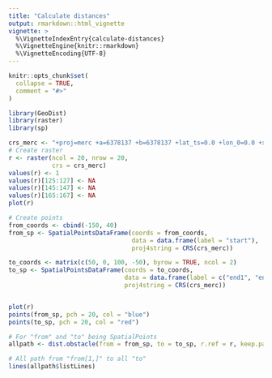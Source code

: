 ```yaml
---
title: "Calculate distances"
output: rmarkdown::html_vignette
vignette: >
  %\VignetteIndexEntry{calculate-distances}
  %\VignetteEngine{knitr::rmarkdown}
  %\VignetteEncoding{UTF-8}
---
```


```r
knitr::opts_chunk$set(
  collapse = TRUE,
  comment = "#>"
)
```

```r
library(GeoDist)
library(raster)
library(sp)
```

```r
crs_merc <- "+proj=merc +a=6378137 +b=6378137 +lat_ts=0.0 +lon_0=0.0 +x_0=0.0 +y_0=0 +k=1.0 +units=m"
# Create raster
r <- raster(ncol = 20, nrow = 20,
            crs = crs_merc)
values(r) <- 1
values(r)[125:127] <- NA
values(r)[145:147] <- NA
values(r)[165:167] <- NA
plot(r)

# Create points
from_coords <- cbind(-150, 40)
from_sp <- SpatialPointsDataFrame(coords = from_coords, 
                                  data = data.frame(label = "start"),
                                  proj4string = CRS(crs_merc))

to_coords <- matrix(c(50, 0, 100, -50), byrow = TRUE, ncol = 2)
to_sp <- SpatialPointsDataFrame(coords = to_coords, 
                                data = data.frame(label = c("end1", "end2")),
                                proj4string = CRS(crs_merc))


plot(r)
points(from_sp, pch = 20, col = "blue")
points(to_sp, pch = 20, col = "red")

# For "from" and "to" being SpatialPoints
allpath <- dist.obstacle(from = from_sp, to = to_sp, r.ref = r, keep.path = TRUE)

# All path from "from[1,]" to all "to"
lines(allpath$listLines)
```

